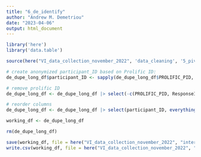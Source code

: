 ```yaml
---
title: "6_de_identify"
author: "Andrew M. Demetriou"
date: "2023-04-06"
output: html_document
---
```


```r
library('here')
library('data.table')

source(here("VI_data_collection_november_2022", 'data_cleaning', '5_pivot_long_1.0.R'))
```

```r
# create anonymized participant_ID based on Prolific ID:
de_dupe_long_df$participant_ID <- sapply(de_dupe_long_df$PROLIFIC_PID, digest::digest, algo = "md5") 

# remove prolific ID
de_dupe_long_df <- de_dupe_long_df |> select(-c(PROLIFIC_PID, ResponseId))

# reorder columns
de_dupe_long_df <- de_dupe_long_df |> select(participant_ID, everything())
```

```r
working_df <- de_dupe_long_df

rm(de_dupe_long_df)
```

```r
save(working_df, file = here("VI_data_collection_november_2022", "intermediary_data", "working_df.RDS"))
write.csv(working_df, file = here("VI_data_collection_november_2022", "intermediary_data", "working_df.csv"))
```


